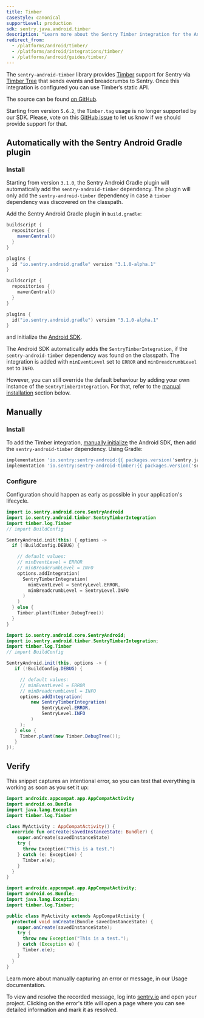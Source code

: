 ```yaml
---
title: Timber
caseStyle: canonical
supportLevel: production
sdk: sentry.java.android.timber
description: "Learn more about the Sentry Timber integration for the Android SDK."
redirect_from:
  - /platforms/android/timber/
  - /platforms/android/integrations/timber/
  - /platforms/android/guides/timber/
---
```


The `sentry-android-timber` library provides [Timber](https://github.com/JakeWharton/timber) support for Sentry via [Timber Tree](https://github.com/JakeWharton/timber/blob/10f0adce3921ad2929ddf2f3b7fecda2cf3148a5/timber/src/main/java/timber/log/Timber.kt#L20) that sends events and breadcrumbs to Sentry. Once this integration is configured you can use Timber’s static API.

The source can be found [on GitHub](https://github.com/getsentry/sentry-java/tree/master/sentry-android-timber/src/main/java/io/sentry/android/timber).

<Note>

Starting from version `5.6.2`, the `Timber.tag` usage is no longer supported by our SDK. Please, vote on this [GitHub issue](https://github.com/getsentry/sentry-java/issues/1900) to let us know if we should provide support for that.

</Note>

## Automatically with the Sentry Android Gradle plugin

### Install

Starting from version `3.1.0`, the Sentry Android Gradle plugin will automatically add the `sentry-android-timber` dependency. The plugin will only add the `sentry-android-timber` dependency in case a `timber` dependency was discovered on the classpath.

Add the Sentry Android Gradle plugin in `build.gradle`:

```groovy
buildscript {
  repositories {
    mavenCentral()
  }
}

plugins {
  id "io.sentry.android.gradle" version "3.1.0-alpha.1"
}
```

```kotlin
buildscript {
  repositories {
    mavenCentral()
  }
}

plugins {
  id("io.sentry.android.gradle") version "3.1.0-alpha.1"
}
```

and initialize the [Android SDK](/platforms/android/).

The Android SDK automatically adds the `SentryTimberIntegration`, if the `sentry-android-timber` dependency was found on the classpath. The integration is added with `minEventLevel` set to `ERROR` and `minBreadcrumbLevel` set to `INFO`. 

However, you can still override the default behaviour by adding your own instance of the `SentryTimberIntegration`. For that, refer to the [manual installation](/platforms/android/configuration/integrations/timber/#configure) section below.

## Manually

### Install

To add the Timber integration, [manually initialize](/platforms/android/configuration/manual-init/) the Android SDK, then add the `sentry-android-timber` dependency. Using Gradle:

```groovy
implementation 'io.sentry:sentry-android:{{ packages.version('sentry.java.android', '4.2.0') }}'
implementation 'io.sentry:sentry-android-timber:{{ packages.version('sentry.java.android.timber', '4.2.0') }}'
```

### Configure

Configuration should happen as early as possible in your application's lifecycle.

```kotlin
import io.sentry.android.core.SentryAndroid
import io.sentry.android.timber.SentryTimberIntegration
import timber.log.Timber
// import BuildConfig

SentryAndroid.init(this) { options ->
  if (!BuildConfig.DEBUG) {

    // default values:
    // minEventLevel = ERROR
    // minBreadcrumbLevel = INFO
    options.addIntegration(
      SentryTimberIntegration(
        minEventLevel = SentryLevel.ERROR,
        minBreadcrumbLevel = SentryLevel.INFO
      )
    )
  } else {
    Timber.plant(Timber.DebugTree())
  }
}
```

```java
import io.sentry.android.core.SentryAndroid;
import io.sentry.android.timber.SentryTimberIntegration;
import timber.log.Timber
// import BuildConfig

SentryAndroid.init(this, options -> {
   if (!BuildConfig.DEBUG) {

     // default values:
     // minEventLevel = ERROR
     // minBreadcrumbLevel = INFO
     options.addIntegration(
         new SentryTimberIntegration(
             SentryLevel.ERROR,
             SentryLevel.INFO
         )
     );
   } else {
     Timber.plant(new Timber.DebugTree());
   }
});
```

## Verify

This snippet captures an intentional error, so you can test that everything is working as soon as you set it up:

```kotlin
import androidx.appcompat.app.AppCompatActivity
import android.os.Bundle
import java.lang.Exception
import timber.log.Timber

class MyActivity : AppCompatActivity() {
  override fun onCreate(savedInstanceState: Bundle?) {
    super.onCreate(savedInstanceState)
    try {
      throw Exception("This is a test.")
    } catch (e: Exception) {
      Timber.e(e);
    }
  }
}
```

```java
import androidx.appcompat.app.AppCompatActivity;
import android.os.Bundle;
import java.lang.Exception;
import timber.log.Timber;

public class MyActivity extends AppCompatActivity {
  protected void onCreate(Bundle savedInstanceState) {
    super.onCreate(savedInstanceState);
    try {
      throw new Exception("This is a test.");
    } catch (Exception e) {
      Timber.e(e);
    }
  }
}
```

<Note>

Learn more about manually capturing an error or message, in our <PlatformLink to="/usage/">Usage documentation</PlatformLink>.

</Note>

To view and resolve the recorded message, log into [sentry.io](https://sentry.io) and open your project. Clicking on the error's title will open a page where you can see detailed information and mark it as resolved.
